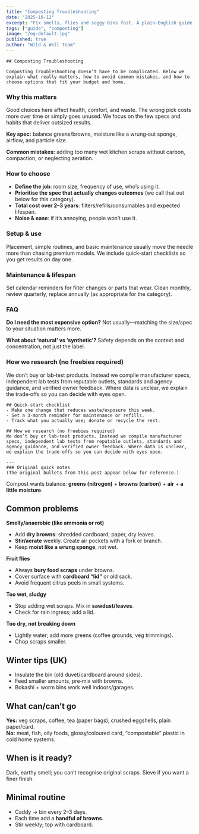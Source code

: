 ```yaml
---
title: "Composting Troubleshooting"
date: "2025-10-12"
excerpt: "Fix smells, flies and soggy bins fast. A plain‑English guide to balance greens, browns, air and moisture."
tags: ["guide", "composting"]
image: "/og-default.jpg"
published: true
author: "Wild & Well Team"
---
```





<AffiliateNotice />

    ## Composting Troubleshooting

    Composting Troubleshooting doesn’t have to be complicated. Below we explain what really matters, how to avoid common mistakes, and how to choose options that fit your budget and home.

### Why this matters
Good choices here affect health, comfort, and waste. The wrong pick costs more over time or simply goes unused. We focus on the few specs and habits that deliver outsized results.

**Key spec:** balance greens/browns, moisture like a wrung‑out sponge, airflow, and particle size.

**Common mistakes:** adding too many wet kitchen scraps without carbon, compaction, or neglecting aeration.

### How to choose
- **Define the job**: room size, frequency of use, who’s using it.
- **Prioritise the spec that actually changes outcomes** (we call that out below for this category).
- **Total cost over 2–3 years**: filters/refills/consumables and expected lifespan.
- **Noise & ease**: if it’s annoying, people won’t use it.

### Setup & use
Placement, simple routines, and basic maintenance usually move the needle more than chasing premium models. We include quick-start checklists so you get results on day one.

### Maintenance & lifespan
Set calendar reminders for filter changes or parts that wear. Clean monthly, review quarterly, replace annually (as appropriate for the category).

### FAQ
**Do I need the most expensive option?** Not usually—matching the size/spec to your situation matters more.

**What about ‘natural’ vs ‘synthetic’?** Safety depends on the context and concentration, not just the label.

### How we research (no freebies required)
We don’t buy or lab‑test products. Instead we compile manufacturer specs, independent lab tests from reputable outlets, standards and agency guidance, and verified owner feedback. Where data is unclear, we explain the trade‑offs so you can decide with eyes open.

    ## Quick-start checklist
    - Make one change that reduces waste/exposure this week.
    - Set a 3‑month reminder for maintenance or refills.
    - Track what you actually use; donate or recycle the rest.

    ## How we research (no freebies required)
    We don’t buy or lab‑test products. Instead we compile manufacturer specs, independent lab tests from reputable outlets, standards and agency guidance, and verified owner feedback. Where data is unclear, we explain the trade‑offs so you can decide with eyes open.

    ---
    ### Original quick notes
    (The original bullets from this post appear below for reference.)

Compost wants balance: **greens (nitrogen)** + **browns (carbon)** + **air** + **a little moisture**.

## Common problems
**Smelly/anaerobic (like ammonia or rot)**  
- Add **dry browns**: shredded cardboard, paper, dry leaves.  
- **Stir/aerate** weekly. Create air pockets with a fork or branch.  
- Keep **moist like a wrung sponge**, not wet.

**Fruit flies**  
- Always **bury food scraps** under browns.  
- Cover surface with **cardboard “lid”** or old sack.  
- Avoid frequent citrus peels in small systems.

**Too wet, sludgy**  
- Stop adding wet scraps. Mix in **sawdust/leaves**.  
- Check for rain ingress; add a lid.

**Too dry, not breaking down**  
- Lightly water; add more greens (coffee grounds, veg trimmings).  
- Chop scraps smaller.

## Winter tips (UK)
- Insulate the bin (old duvet/cardboard around sides).  
- Feed smaller amounts, pre‑mix with browns.  
- Bokashi + worm bins work well indoors/garages.

## What can/can’t go
**Yes:** veg scraps, coffee, tea (paper bags), crushed eggshells, plain paper/card.  
**No:** meat, fish, oily foods, glossy/coloured card, “compostable” plastic in cold home systems.

## When is it ready?
Dark, earthy smell; you can’t recognise original scraps. Sieve if you want a finer finish.

## Minimal routine
- Caddy → bin every 2–3 days.  
- Each time add a **handful of browns**.  
- Stir weekly; top with cardboard.
